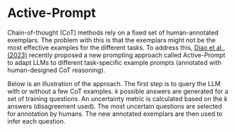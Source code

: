 # Active-Prompt


Chain-of-thought (CoT) methods rely on a fixed set of human-annotated exemplars. The problem with this is that the exemplars might not be the most effective examples for the different tasks. To address this, [Diao et al., (2023)](https://arxiv.org/pdf/2302.12246.pdf) recently proposed a new prompting approach called Active-Prompt to adapt LLMs to different task-specific example prompts (annotated with human-designed CoT reasoning).

Below is an illustration of the approach. The first step is to query the LLM with or without a few CoT examples. *k* possible answers are generated for a set of training questions. An uncertainty metric is calculated based on the *k* answers (disagreement used). The most uncertain questions are selected for annotation by humans. The new annotated exemplars are then used to infer each question. 

<Screenshot src={ACTIVE} alt="ACTIVE" />